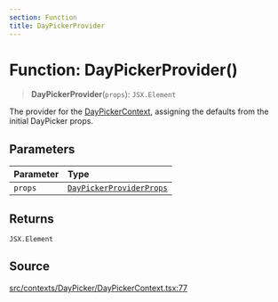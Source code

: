 ```yaml
---
section: Function
title: DayPickerProvider
---
```


# Function: DayPickerProvider()

> **DayPickerProvider**(`props`): `JSX.Element`

The provider for the [DayPickerContext](/api/latest/variables/DayPickerContext.mdx), assigning the defaults from the
initial DayPicker props.

## Parameters

| Parameter | Type |
| :------ | :------ |
| `props` | [`DayPickerProviderProps`](/api/latest/interfaces/DayPickerProviderProps.mdx) |

## Returns

`JSX.Element`

## Source

[src/contexts/DayPicker/DayPickerContext.tsx:77](https://github.com/gpbl/react-day-picker/blob/a8bfa5451/src/contexts/DayPicker/DayPickerContext.tsx#L77)

